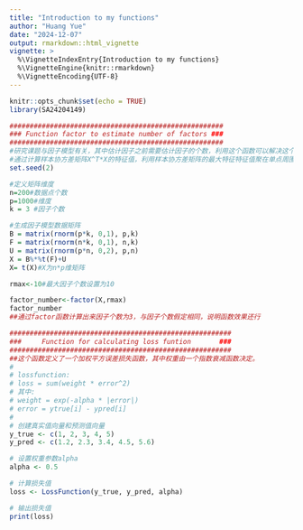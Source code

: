 ```yaml
---
title: "Introduction to my functions"
author: "Huang Yue"
date: "2024-12-07"
output: rmarkdown::html_vignette
vignette: >
  %\VignetteIndexEntry{Introduction to my functions}
  %\VignetteEngine{knitr::rmarkdown}
  %\VignetteEncoding{UTF-8}
---
```


```r
knitr::opts_chunk$set(echo = TRUE)
library(SA24204149)
```
```R
#####################################################
### Function factor to estimate number of factors ###
#####################################################
#研究课题与因子模型有关，其中估计因子之前需要估计因子的个数，利用这个函数可以解决这个问题
#通过计算样本协方差矩阵X^T*X的特征值，利用样本协方差矩阵的最大特征特征值聚在单点周围这个事实，并设置了最大因子个数rmax，来估计模型因子的个数
set.seed(2)

#定义矩阵维度
n=200#数据点个数
p=1000#维度
k = 3 #因子个数

#生成因子模型数据矩阵
B = matrix(rnorm(p*k, 0,1), p,k)
F = matrix(rnorm(n*k, 0,1), n,k)
U = matrix(rnorm(p*n, 0,2), p,n)
X = B%*%t(F)+U
X= t(X)#X为n*p维矩阵

rmax<-10#最大因子个数设置为10

factor_number<-factor(X,rmax)
factor_number
##通过factor函数计算出来因子个数为3，与因子个数假定相同，说明函数效果还行
```
```R
#######################################################
###     Function for calculating loss funtion       ###
#######################################################
##这个函数定义了一个加权平方误差损失函数，其中权重由一个指数衰减函数决定。
# 
# lossfunction:
# loss = sum(weight * error^2)
# 其中:
# weight = exp(-alpha * |error|)
# error = ytrue[i] - ypred[i]
#
# 创建真实值向量和预测值向量
y_true <- c(1, 2, 3, 4, 5)
y_pred <- c(1.2, 2.3, 3.4, 4.5, 5.6)

# 设置权重参数alpha
alpha <- 0.5

# 计算损失值
loss <- LossFunction(y_true, y_pred, alpha)

# 输出损失值
print(loss)

```

